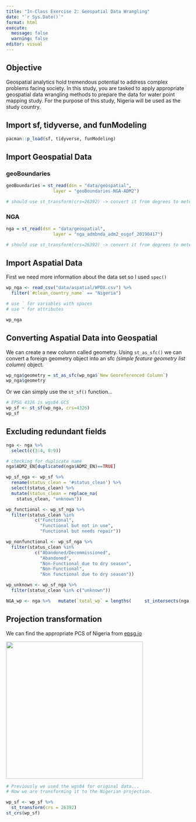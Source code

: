 ```yaml
---
title: "In-Class Exercise 2: Geospatial Data Wrangling"
date: "`r Sys.Date()`"
format: html
execute: 
  message: false
  warning: false
editor: visual
---
```


## Objective

Geospatial analytics hold tremendous potential to address complex problems facing society. In this study, you are tasked to apply appropriate geospatial data wrangling methods to prepare the data for water point mapping study. For the purpose of this study, Nigeria will be used as the study country.

## Import sf, tidyverse, and funModeling

```r
pacman::p_load(sf, tidyverse, funModeling)
```

## Import Geospatial Data

### geoBoundaries

```r
geoBoundaries = st_read(dsn = "data/geospatial", 
                  layer = "geoBoundaries-NGA-ADM2")

# should use st_transform(crs=26392) -> convert it from degrees to meters
```

### NGA

```r
nga = st_read(dsn = "data/geospatial", 
                  layer = "nga_admbnda_adm2_osgof_20190417")

# should use st_transform(crs=26392) -> convert it from degrees to meters
```

## Import Aspatial Data

First we need more information about the data set so I used `spec()`

```r
wp_nga <- read_csv("data/aspatial/WPDX.csv") %>%
  filter(`#clean_country_name` == "Nigeria")

# use ` for variables with spaces
# use " for attributes
```

```r
wp_nga
```

## Converting Aspatial Data into Geospatial

We can create a new column called geometry. Using `st_as_sfc()` we can convert a foreign geometry object into an sfc *(simple feature geometry list column)* object.

```r
wp_nga$geometry = st_as_sfc(wp_nga$`New Georeferenced Column`)
wp_nga$geometry
```

Or we can simply use the `st_sf()` function...

```r
# EPSG 4326 is wgs84 GCS
wp_sf <- st_sf(wp_nga, crs=4326)
wp_sf
```

## Excluding redundant fields

```r
nga <- nga %>%
  select(c(3:4, 8:9))
```

```r
# checking for duplicate name
nga$ADM2_EN[duplicated(nga$ADM2_EN)==TRUE]
```

```r
wp_sf_nga <- wp_sf %>%
  rename(status_clean = '#status_clean') %>%
  select(status_clean) %>%
  mutate(status_clean = replace_na(
    status_clean, "unknown"))
```

```r
wp_functional <- wp_sf_nga %>%
  filter(status_clean %in%
           c("Functional",
             "Functional but not in use",
             "Functional but needs repair"))
```

```r
wp_nonfunctional <- wp_sf_nga %>%
  filter(status_clean %in%
           c("Abandoned/Decommissioned",
             "Abandoned",
             "Non-Functional due to dry season",
             "Non-Functional",
             "Non functional due to dry season"))
```

```r
wp_unknown <- wp_sf_nga %>%
  filter(status_clean %in% c("unknown"))
```

```r


NGA_wp <- nga %>%   mutate(`total_wp` = lengths(     st_intersects(nga, wp_sf_nga))) %>%   mutate(`wp_functional` = lengths(     st_intersects(nga, wp_functional))) %>%   mutate(`wp_nonfunctional` = lengths(     st_intersects(nga, wp_nonfunctional))) %>%   mutate(`wp_unknown` = lengths(     st_intersects(nga, wp_unknown)))
```

## Projection transformation

We can find the appropriate PCS of Nigeria from [epsg.io](https://epsg.io/)

![](images/image-1541851854.png){width="375"}

```r
# Previously we used the wgs84 for original data...
# Now we are transforming it to the Nigerian projection.

wp_sf <- wp_sf %>%
  st_transform(crs = 26392)
st_crs(wp_sf)
```
